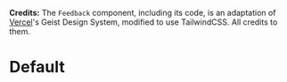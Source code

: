
<Meta title="Feedback" component={Feedback} />

**Credits:** 
The `Feedback` component, including its code, is an adaptation of [Vercel](https://vercel.com/)'s Geist Design System, modified to use TailwindCSS. All credits to them.

# Default

<Preview>
  <Story name="Default">
    <div className="flex h-full items-top justify-center w-full my-10" style={{ height: '300px' }}>
      <Feedback url="https://httpbin.org/post"/>
    </div>
  </Story>
</Preview>

